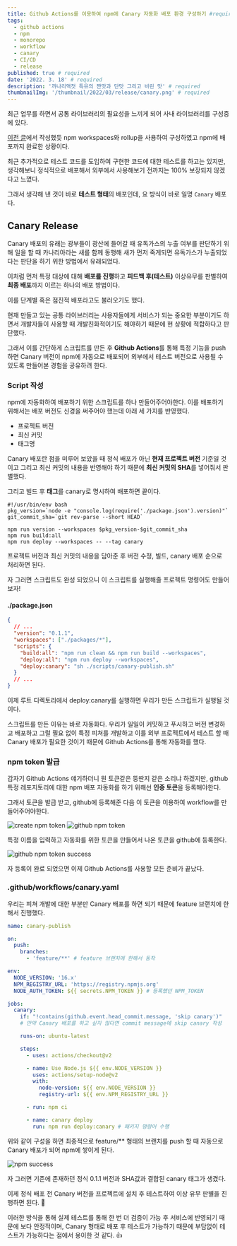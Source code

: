 ```yaml
---
title: Github Actions를 이용하여 npm에 Canary 자동화 배포 환경 구성하기 #required
tags:
  - github actions
  - npm
  - monorepo
  - workflow
  - canary
  - CI/CD
  - release
published: true # required
date: '2022. 3. 18' # required
description: '까나리액젓 특유의 짠맛과 단맛 그리고 비린 맛' # required
thumbnailImg: '/thumbnail/2022/03/release/canary.png' # required
---
```


최근 업무를 하면서 공통 라이브러리의 필요성을 느끼게 되어 사내 라이브러리를 구성중에 있다.

[이전 글](https://fronttigger.dev/2022/npm/rollup)에서 작성했듯 npm workspaces와 rollup을 사용하여 구성하였고 npm에 배포까지 완료한 상황이다.

최근 추가적으로 테스트 코드를 도입하여 구현한 코드에 대한 테스트를 하고는 있지만, 생각해보니 정식적으로 배포해서 외부에서 사용해보기 전까지는 100% 보장되지 않겠다고 느꼈다.

그래서 생각해 낸 것이 바로 **테스트 형태**의 배포인데, 요 방식이 바로 일명 `Canary` 배포다.

## Canary Release

Canary 배포의 유래는 광부들이 광산에 들어갈 때 유독가스의 누출 여부를 판단하기 위해 일을 할 때 카나리아라는 새를 함께 동행해 새가 먼저 죽게되면 유독가스가 누출되었다는 판단을 하기 위한 방법에서 유래되었다.

이처럼 먼저 특정 대상에 대해 **배포를 진행**하고 **피드백 후(테스트)** 이상유무를 판별하여 **최종 배포**까지 이르는 하나의 배포 방법이다.

이를 단계별 혹은 점진적 배포라고도 불러오기도 했다.

현재 만들고 있는 공통 라이브러리는 사용자들에게 서비스가 되는 중요한 부분이기도 하면서 개발자들이 사용할 때 개발친화적이기도 해야하기 때문에 현 상황에 적합하다고 판단했다.

그래서 이를 간단하게 스크립트를 만든 후 **Github Actions**를 통해 특정 기능을 push 하면 Canary 버전이 npm에 자동으로 배포되어 외부에서 테스트 버전으로 사용될 수 있도록 만들어본 경험을 공유하려 한다.

### Script 작성

npm에 자동화하여 배포하기 위한 스크립트를 하나 만들어주어야한다.
이를 배포하기 위해서는 배포 버전도 신경을 써주어야 했는데 아래 세 가지를 반영했다.

- 프로젝트 버전
- 최신 커밋
- 태그명

Canary 배포란 점을 미루어 보았을 때 정식 배포가 아닌 **현재 프로젝트 버전** 기준일 것이고 그리고 최신 커밋의 내용을 반영해야 하기 때문에 **최신 커밋의 SHA**를 넣어줘서 판별했다.

그리고 빌드 후 **태그**를 canary로 명시하여 배포하면 끝이다.

```shell
#!/usr/bin/env bash
pkg_version=`node -e "console.log(require('./package.json').version)"`
git_commit_sha=`git rev-parse --short HEAD`

npm run version --workspaces $pkg_version-$git_commit_sha
npm run build:all
npm run deploy --workspaces -- --tag canary
```

프로젝트 버전과 최신 커밋의 내용을 담아준 후 버전 수정, 빌드, canary 배포 순으로 처리하면 된다.

자 그러면 스크립트도 완성 되었으니 이 스크립트를 실행해줄 프로젝트 명령어도 만들어보자!

#### ./package.json

```json
{
  // ...
  "version": "0.1.1",
  "workspaces": ["./packages/*"],
  "scripts": {
    "build:all": "npm run clean && npm run build --workspaces",
    "deploy:all": "npm run deploy --workspaces",
    "deploy:canary": "sh ./scripts/canary-publish.sh"
  }
  // ...
}
```

이제 루트 디렉토리에서 deploy:canary를 실행하면 우리가 만든 스크립트가 실행될 것이다.

스크립트를 만든 이유는 바로 자동화다. 우리가 일일이 커밋하고 푸시하고 버전 변경하고 배포하고 그럴 필요 없이 특정 피쳐를 개발하고 이를 외부 프로젝트에서 테스트 할 때 Canary 배포가 필요한 것이기 때문에 Github Actions를 통해 자동화를 했다.

### npm token 발급

갑자기 Github Actions 얘기하더니 뭔 토큰같은 뚱딴지 같은 소리냐 하겠지만, github 특정 레포지토리에 대한 npm 배포 자동화를 하기 위해선 **인증 토큰**을 등록해야한다.

그래서 토큰을 발급 받고, github에 등록해준 다음 이 토큰을 이용하여 workflow를 만들어주어야한다.

![create npm token](/images/2022/03/release/npm_token.png)
![github npm token](/images/2022/03/release/github_token.png)

특정 이름을 입력하고 자동화를 위한 토큰을 만들어서 나온 토큰을 github에 등록한다.

![github npm token success](/images/2022/03/release/github_token_success.png)

자 등록이 완료 되었으면 이제 Github Actions를 사용할 모든 준비가 끝났다.

### .github/workflows/canary.yaml

우리는 피쳐 개발에 대한 부분만 Canary 배포를 하면 되기 때문에 feature 브랜치에 한해서 진행했다.

```yaml
name: canary-publish

on:
  push:
    branches:
      - 'feature/**' # feature 브랜치에 한해서 동작

env:
  NODE_VERSION: '16.x'
  NPM_REGISTRY_URL: 'https://registry.npmjs.org'
  NODE_AUTH_TOKEN: ${{ secrets.NPM_TOKEN }} # 등록했던 NPM_TOKEN

jobs:
  canary:
    if: "!contains(github.event.head_commit.message, 'skip canary')"
    # 만약 Canary 배포를 하고 싶지 않다면 commit message에 skip canary 작성

    runs-on: ubuntu-latest

    steps:
      - uses: actions/checkout@v2

      - name: Use Node.js ${{ env.NODE_VERSION }}
        uses: actions/setup-node@v2
        with:
          node-version: ${{ env.NODE_VERSION }}
          registry-url: ${{ env.NPM_REGISTRY_URL }}

      - run: npm ci

      - name: canary deploy
        run: npm run deploy:canary # 패키지 명령어 수행
```

위와 같이 구성을 하면 최종적으로 feature/\*\* 형태의 브랜치를 push 할 때 자동으로 Canary 배포가 되어 npm에 쌓이게 된다.

![npm success](/images/2022/03/release/npm_success.png)

자 그러면 기존에 존재하던 정식 0.1.1 버전과 SHA값과 결합된 canary 태그가 생겼다.

이제 정식 배포 전 Canary 버전을 프로젝트에 설치 후 테스트하여 이상 유무 판별을 진행하면 된다. 🎉

이러한 방식을 통해 실제 테스트를 통해 한 번 더 검증이 가능 후 서비스에 반영되기 때문에 보다 안정적이며, Canary 형태로 배포 후 테스트가 가능하기 때문에 부담없이 테스트가 가능하다는 점에서 용이한 것 같다. 👍
